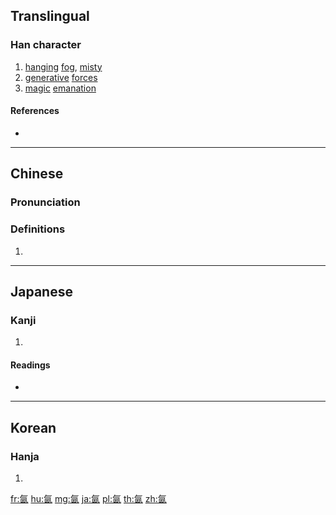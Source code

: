 ==Translingual==

===Han character===
{{Han char|rn=84|rad=气|as=06|sn=10|four=80617|canj=ONWK|ids=⿹气因}}

# [[hang]]ing [[fog]], [[misty]]
# [[generative]] [[force]]s
# [[magic]] [[emanation]]

====References====
* {{Han ref|kx=0599.140|dkj=17060|dj=0992.010|hdz=32011.100|uh=6C24|ud=27684|bh=AEF4|bd=44788}}

----

==Chinese==
{{zh-forms}}

===Pronunciation===
{{zh-pron
|m=yīn,yán
|c=jan1
|mc=y
|oc=y
|ma=
|cat=n
}}

===Definitions===
{{zh-hanzi}}

# {{rfdef|lang=zh}}

----

==Japanese==

===Kanji===
{{ja-kanji|grade=|rs=气06}}

# {{defn|lang=ja|sort=气06}}

====Readings====
* {{ja-readings|on=[[いん]] (in)|kun=}}

----

==Korean==

===Hanja===
{{ko-hanja|hangeul=인|eumhun=|rv=in|mr=in|y=in}}

# {{defn|lang=ko|sort=气06}}

[[fr:氤]]
[[hu:氤]]
[[mg:氤]]
[[ja:氤]]
[[pl:氤]]
[[th:氤]]
[[zh:氤]]